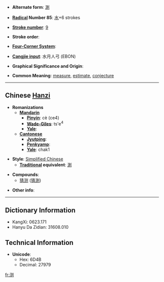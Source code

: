 * '''Alternate form''': [[測]]

* '''[[Wiktionary:Chinese radical index| Radical]] Number 85''': [[Wiktionary:Chinese radical index 水|水]]+6 strokes

* '''[[Wiktionary:Chinese total strokes index|Stroke number]]''': [[Wiktionary:Chinese total strokes index 9|9]]

* '''Stroke order''': 

* '''[[Wiktionary:Chinese four corner index|Four-Corner System]]''': 

* '''[[Wiktionary:Chinese Cangjie index|Cangjie input]]''': 水月人弓 (EBON)

* '''Graphical Significance and Origin''': 

* '''Common Meaning''': [[measure]], [[estimate]], [[conjecture]]

----

== Chinese [[Hanzi]] ==

* '''Romanizations'''
** '''[[Mandarin]]'''
*** '''[[Pinyin]]''': cè (ce4)
*** '''[[Wade-Giles]]''': ts'e<sup>4</sup>
*** '''[[Yale]]''': 
** '''[[Cantonese]]'''
*** '''[[Jyutping]]''':
*** '''[[Penkyamp]]''': 
*** '''[[Yale]]''': chak1

* '''Style''': [[Simplified Chinese]] 
** '''[[Traditional Chinese|Traditional]] equivalent''': [[測]]

* '''Compounds''':
**[[猜测]] ([[猜測]])

* '''Other info''': 

----

== Dictionary Information ==

* KangXi: 0623.171
* Hanyu Da Zidian: 31608.010

== Technical Information ==

* '''Unicode''':
** Hex: 6D4B
** Decimal: 27979

[[fr:测]]